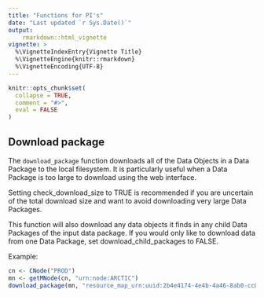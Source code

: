 ```yaml
---
title: "Functions for PI's"
date: "Last updated `r Sys.Date()`"
output: 
    rmarkdown::html_vignette
vignette: >
  %\VignetteIndexEntry{Vignette Title}
  %\VignetteEngine{knitr::rmarkdown}
  %\VignetteEncoding{UTF-8}
---
```


```r
knitr::opts_chunk$set(
  collapse = TRUE,
  comment = "#>",
  eval = FALSE
)
```

## Download package

The `download_package` function downloads all of the Data Objects in a Data Package to the local filesystem. It is particularly useful when a Data Package is too large to download using the web interface.

Setting check_download_size to TRUE is recommended if you are uncertain of the total download size and want to avoid downloading very large Data Packages.

This function will also download any data objects it finds in any child Data Packages of the input data package. If you would only like to download data from one Data Package, set download_child_packages to FALSE.

Example:

```r
cn <- CNode("PROD")
mn <- getMNode(cn, "urn:node:ARCTIC")
download_package(mn, "resource_map_urn:uuid:2b4e4174-4e4b-4a46-8ab0-cc032eda8269")
```
